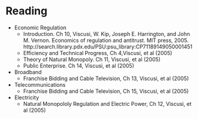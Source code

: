


# Reading

+ Economic Regulation
    + Introduction. Ch 10, Viscusi, W. Kip, Joseph E. Harrington, and John M. Vernon. Economics of regulation and antitrust. MIT press, 2005. http://search.library.pdx.edu/PSU:psu_library:CP71189149050001451
    + Efficiency and Technical Progress, Ch 4,Viscusi, et al (2005) 
    + Theory of Natural Monopoly. Ch 11, Viscusi, et al (2005)
    + Public Enterprise. Ch 14, Viscusi, et al (2005)
+ Broadband
    + Franchise Bidding and Cable Television, Ch 13, Viscusi, et al (2005)
+ Telecommunications
    + Franchise Bidding and Cable Television, Ch 15, Viscusi, et al (2005)
+ Electricity
    + Natural Monopololy Regulation and Electric Power,  Ch 12, Viscusi, et al (2005)
